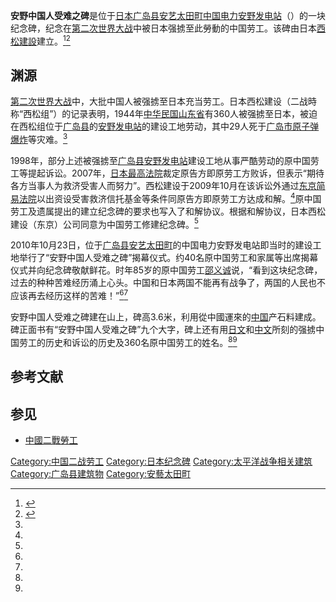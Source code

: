 '''安野中国人受难之碑'''是位于[[日本|日本]][[广岛县|广岛县]][[安艺太田町|安艺太田町]][[中國電力株式會社|中国电力]][[安野发电站|安野发电站]]（{{lang|ja|中国電力安野発電所}}）的一块纪念碑，纪念在[[第二次世界大战|第二次世界大战]]中被日本强掳至此勞動的中国劳工。该碑由日本[[西松建設|西松建設]]建立。<ref name=ezsq>{{Cite web |url=http://news.xinhuanet.com/world/2010-10/23/c_12693117.htm |title=中国二战时期劳工纪念碑在日本广岛揭幕，中国新闻网，2010年10月23日 |accessdate=2011年8月8日 |archive-date=2010年11月20日 |archive-url=https://web.archive.org/web/20101120043746/http://news.xinhuanet.com/world/2010-10/23/c_12693117.htm |dead-url=no }}</ref><ref name=hqw>{{Cite web |url=http://world.huanqiu.com/roll/2010-10/1194739.html |title=广岛原中国劳工受难碑建成揭幕，环球网，2010-10-23 |accessdate=2011-08-08 |archive-date=2016-03-04 |archive-url=https://web.archive.org/web/20160304100708/http://world.huanqiu.com/roll/2010-10/1194739.html |dead-url=no }}</ref>

== 渊源 ==
[[第二次世界大战|第二次世界大战]]中，大批中国人被强掳至日本充当劳工。日本西松建设（二战時称“西松组”）的记录表明，1944年[[中华民国|中华民国]][[山东省|山东省]]有360人被强掳至日本，被迫在西松组位于[[广岛县|广岛县]]的[[安野发电站|安野发电站]]的建设工地劳动，其中29人死于[[广岛市原子弹爆炸|广岛市原子弹爆炸]]等灾难。<ref name=ezsq/>

1998年，部分上述被强掳至[[广岛县|广岛县]][[安野发电站|安野发电站]]建设工地从事严酷劳动的原中国劳工等提起诉讼。2007年，[[日本最高法院|日本最高法院]]裁定原告方即原劳工方败诉，但表示“期待各方当事人为救济受害人而努力”。西松建设于2009年10月在该诉讼外通过[[东京简易法院|东京简易法院]]以出资设受害救济信托基金等条件同原告方即原劳工方达成和解。<ref name=ezsq/>原中国劳工及遗属提出的建立纪念碑的要求也写入了和解协议。根据和解协议，日本西松建设（东京）公司同意为中国劳工修建纪念碑。<ref name=hqw/>

2010年10月23日，位于[[广岛县|广岛县]][[安艺太田町|安艺太田町]]的中国电力安野发电站即当时的建设工地举行了“安野中国人受难之碑”揭幕仪式。约40名原中国劳工和家属等出席揭幕仪式并向纪念碑敬献鲜花。时年85岁的原中国劳工[[邵义诚|邵义诚]]说，“看到这块纪念碑，过去的种种苦难经历涌上心头。中国和日本两国不能再有战争了，两国的人民也不应该再去经历这样的苦难！”<ref name=ezsq/><ref name=hqw/>

安野中国人受难之碑建在山上，碑高3.6米，利用從中國運來的[[中国|中国]]产石料建成。碑正面书有“安野中国人受难之碑”九个大字，碑上还有用[[日文|日文]]和[[中文|中文]]所刻的强掳中国劳工的历史和诉讼的历史及360名原中国劳工的姓名。<ref name=ezsq/><ref name=hqw/>

== 参考文献 ==
{{Reflist}}

== 参见 ==
* [[中國二戰勞工|中國二戰勞工]]

[[Category:中国二战劳工|Category:中国二战劳工]]
[[Category:日本纪念碑|Category:日本纪念碑]]
[[Category:太平洋战争相关建筑|Category:太平洋战争相关建筑]]
[[Category:广岛县建筑物|Category:广岛县建筑物]]
[[Category:安藝太田町|Category:安藝太田町]]